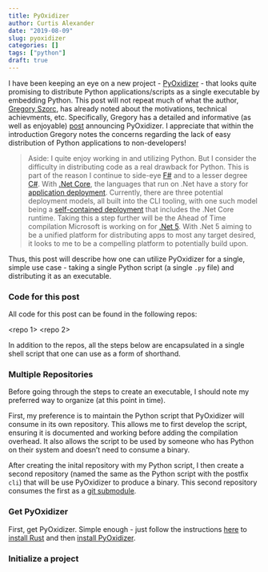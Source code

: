 ```yaml
---
title: PyOxidizer
author: Curtis Alexander
date: "2019-08-09"
slug: pyoxidizer
categories: []
tags: ["python"]
draft: true
---
```


I have been keeping an eye on a new project - [PyOxidizer]() - that looks quite promising to distribute Python applications/scripts as a single executable by embedding Python.  This post will not repeat much of what the author, [Gregory Szorc](https://github.com/indygreg), has already noted about the motivations, technical achievments, etc.  Specifically, Gregory has a detailed and informative (as well as enjoyable) [post](https://gregoryszorc.com/blog/2019/06/24/building-standalone-python-applications-with-pyoxidizer/) announcing PyOxidizer.  I appreciate that within the introduction Gregory notes the concerns regarding the lack of easy distribution of Python applications to non-developers!

>Aside: I quite enjoy working in and utilizing Python. But I consider the difficulty in distributing code as a real drawback for Python.  This is part of the reason I continue to side-eye [F#](https://fsharp.org/) and to a lesser degree [C#](https://docs.microsoft.com/en-us/dotnet/csharp/).  With [.Net Core](https://docs.microsoft.com/en-us/dotnet/core/), the languages that run on .Net have a story for [application deployment](https://docs.microsoft.com/en-us/dotnet/core/).  Currently, there are three potential deployment models, all built into the CLI tooling, with one such model being a [self-contained deployment](https://docs.microsoft.com/en-us/dotnet/core/deploying/deploy-with-cli#self-contained-deployment) that includes the .Net Core runtime.  Taking this a step further will be the Ahead of Time compilation Microsoft is working on for [.Net 5](https://devblogs.microsoft.com/dotnet/introducing-net-5/#fast-startup-low-footprint-and-lower-memory-usage).  With .Net 5 aiming to be a unified platform for distributing apps to most any target desired, it looks to me to be a compelling platform to potentially build upon.

Thus, this post will describe how one can utilize PyOxidizer for a single, simple use case - taking a single Python script (a single `.py` file) and distributing it as an executable.

### Code for this post

All code for this post can be found in the following repos:

<repo 1>
<repo 2>

In addition to the repos, all the steps below are encapsulated in a single shell script that one can use as a form of shorthand.

### Multiple Repositories

Before going through the steps to create an executable, I should note my preferred way to organize (at this point in time).

First, my preference is to maintain the Python script that PyOxidizer will consume in its own repository.  This allows me to first develop the script, ensuring it is documented and working before adding the compilation overhead.  It also allows the script to be used by someone who has Python on their system and doesn't need to consume a binary.

After creating the inital repository with my Python script, I then create a second repository (named the same as the Python script with the postfix `cli`) that will be use PyOxidizer to produce a binary.  This second repository consumes the first as a [git submodule](https://git-scm.com/book/en/v2/Git-Tools-Submodules).


### Get PyOxidizer

First, get PyOxidizer.  Simple enough - just follow the instructions [here](https://pyoxidizer.readthedocs.io/en/latest/getting_started.html) to [install Rust](https://pyoxidizer.readthedocs.io/en/latest/getting_started.html#installing-rust) and then [install PyOxidizer](https://pyoxidizer.readthedocs.io/en/latest/getting_started.html#installing-pyoxidizer).


### Initialize a project
